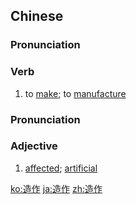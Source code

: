 ==Chinese==
{{zh-forms}}

===Pronunciation===
{{zh-pron
|m=zàozuò
|c=zou6 zok3
|mn=qz:chǒ-chok/xm,zz:chō-chok
|cat=v
}}

===Verb===
{{zh-verb}}

# to [[make]]; to [[manufacture]]

===Pronunciation===
{{zh-pron
|m=zàozuo
|c=zou6 zok3
|cat=a
}}

===Adjective===
{{zh-adj}}

# [[affected]]; [[artificial]]

[[ko:造作]]
[[ja:造作]]
[[zh:造作]]